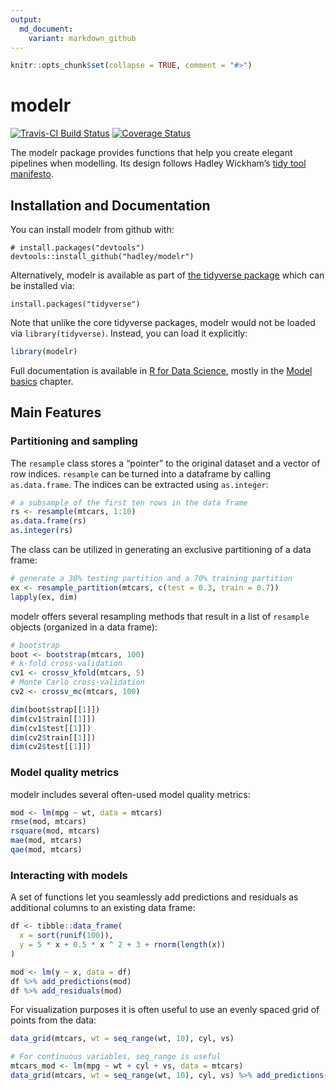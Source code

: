 ```yaml
---
output:
  md_document:
    variant: markdown_github
---
```


```r
knitr::opts_chunk$set(collapse = TRUE, comment = "#>")
```

# modelr

[![Travis-CI Build Status](https://travis-ci.org/tidyverse/modelr.svg?branch=master)](https://travis-ci.org/tidyverse/modelr)
[![Coverage Status](https://img.shields.io/codecov/c/github/tidyverse/modelr/master.svg)](https://codecov.io/github/tidyverse/modelr?branch=master)

The modelr package provides functions that help you create elegant pipelines when modelling. Its design follows Hadley Wickham's [tidy tool manifesto](https://mran.microsoft.com/web/packages/tidyverse/vignettes/manifesto.html).

## Installation and Documentation

You can install modelr from github with:

```
# install.packages("devtools")
devtools::install_github("hadley/modelr")
```

Alternatively, modelr is available as part of [the tidyverse package](http://blog.revolutionanalytics.com/2016/09/tidyverse.html) which can be installed via:

```
install.packages("tidyverse")
```

Note that unlike the core tidyverse packages, modelr would not be loaded via `library(tidyverse)`. Instead, you can load it explicitly:

```r
library(modelr)
```

Full documentation is available in [R for Data Science](http://r4ds.had.co.nz/), mostly in the [Model basics](http://r4ds.had.co.nz/model-basics.html) chapter.

## Main Features

### Partitioning and sampling

The `resample` class stores a "pointer" to the original dataset and a vector of row indices. `resample` can be turned into a dataframe by calling `as.data.frame`. The indices can be extracted using `as.integer`:

```r
# a subsample of the first ten rows in the data frame
rs <- resample(mtcars, 1:10)
as.data.frame(rs)
as.integer(rs)
```

The class can be utilized in generating an exclusive partitioning of a data frame:

```r
# generate a 30% testing partition and a 70% training partition
ex <- resample_partition(mtcars, c(test = 0.3, train = 0.7))
lapply(ex, dim)
```

modelr offers several resampling methods that result in a list of `resample` objects (organized in a data frame):

```r
# bootstrap
boot <- bootstrap(mtcars, 100)
# k-fold cross-validation
cv1 <- crossv_kfold(mtcars, 5)
# Monte Carlo cross-validation
cv2 <- crossv_mc(mtcars, 100)

dim(boot$strap[[1]])
dim(cv1$train[[1]])
dim(cv1$test[[1]])
dim(cv2$train[[1]])
dim(cv2$test[[1]])
```

### Model quality metrics

modelr includes several often-used model quality metrics:

```r
mod <- lm(mpg ~ wt, data = mtcars)
rmse(mod, mtcars)
rsquare(mod, mtcars)
mae(mod, mtcars)
qae(mod, mtcars)
```

### Interacting with models

A set of functions let you seamlessly add predictions and residuals as additional columns to an existing data frame:

```r
df <- tibble::data_frame(
  x = sort(runif(100)),
  y = 5 * x + 0.5 * x ^ 2 + 3 + rnorm(length(x))
)

mod <- lm(y ~ x, data = df)
df %>% add_predictions(mod)
df %>% add_residuals(mod)
```

For visualization purposes it is often useful to use an evenly spaced grid of points from the data:

```r
data_grid(mtcars, wt = seq_range(wt, 10), cyl, vs)

# For continuous variables, seq_range is useful
mtcars_mod <- lm(mpg ~ wt + cyl + vs, data = mtcars)
data_grid(mtcars, wt = seq_range(wt, 10), cyl, vs) %>% add_predictions(mtcars_mod)
```

